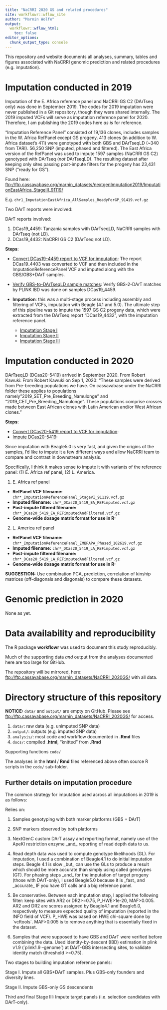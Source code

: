 ```yaml
---
title: "NaCRRI 2020 GS and related procedures"
site: workflowr::wflow_site
author: "Marnin Wolfe"
output:
  workflowr::wflow_html:
    toc: false
editor_options:
  chunk_output_type: console
---
```


This repository and website documents all analyses, summary, tables and figures associated with NaCRRI genomic prediction and related procedures (e.g. imputation).

# Imputation conducted in 2019

Imputation of the E. Africa reference panel and NaCRRI GS C2 (DArTseq only) was done in September 2019. The codes for 2019 imputation were never published in a Git repository, though they were shared internally. The 2019 imputed VCFs will serve as imputation reference panel for 2020. Therefore, I am publishing the 2019 codes here *as is* for reference.

"Imputation Reference Panel" consisted of 19,136 clones, includes samples in the W. Africa RefPanel except GS progeny. 413 clones (in addition to W. Africa dataset's 411) were genotyped with both GBS and DArTseqLD (\~340 from TARI). 56,250 SNP (imputed, phased and filtered). The East Africa version of the RefPanel was used to impute 1597 samples (NaCRRI GS C2) genotyped with DArTseq (*not* DArTseqLD). The resulting dataset after keeping only sites passing post-impute filters for the progeny has 23,431 SNP ("ready for GS").

Found here: <ftp://ftp.cassavabase.org/marnin_datasets/nextgenImputation2019/ImputationEastAfrica_StageIII_91119/>

E.g. `chr1_ImputationEastAfrica_AllSamples_ReadyForGP_91419.vcf.gz`

Two DArT reports were involved:

DArT reports involved:

1.  DCas19\_4459: Tanzania samples with DArTseqLD, NaCRRI samples with DArTseq (not LD).
2.  DCas19\_4432: NaCRRI GS C2 (DArTseq not LD).

**Steps**:

-   [Convert DCas19-4459 report to VCF for imputation](convertDArTseqLD_to_VCF_82719.html): The report DCas19\_4403 was converted to VCF and then included in the ImputationReferencePanel VCF and imputed along with the GBS/GBS+DArT samples.

-   [Verify GBS-to-DArTseqLD sample matches](Verify_gbs2dart_sampleMatches_82819.html): Verify GBS-2-DArT matches by PLINK IBD was done on samples DCas19\_4459.

-   **Imputation**: this was a multi-stage process including assembly and filtering of VCFs, imputation with Beagle (4.1 and 5.0). The ultimate step of this pipeline was to impute the 1597 GS C2 progeny data, which were extracted from the DArTseq report "DCas19\_4432", with the imputation reference panel.

    -   [Imputation Stage I](Imputation_EastAfrica_StageI_82819.html)
    -   [Imputation Stage II](Imputation_EastAfrica_StageII_91019.html)
    -   [Imputation Stage III](Imputation_EastAfrica_StageIII_91119.html)

# Imputation conducted in 2020

DArTseqLD (DCas20-5419) arrived in September 2020. From Robert Kawuki: From Robert Kawuki on Sep 1, 2020: "These samples were derived from Pre-breeding populations we have. On cassavabase under the NaCRRI folder these applies to populations namely "2019_SET_Pre_Breeding_Namulonge" and "2019_CET_Pre_Breeding_Namulonge". These populations comprise crosses made between East African clones with Latin American and/or West African clones."

**Steps**:

-   [Convert DCas20-5419 report to VCF for imputation](convertDCas20_5419_ToVCF.html):
-   [Impute DCas20-5419](ImputeDCas20_5419.html):

Since imputation with Beagle5.0 is very fast, and given the origins of the samples, I'd like to impute it a few different ways and allow NaCRRI team to compare and contrast in downstream analysis.

Specifically, I think it makes sense to impute it with variants of the reference panel: (1) E. Africa ref panel, (2) L. America.

1.  E. Africa ref panel

-   **RefPanel VCF filename:** `chr*_ImputationReferencePanel_StageVI_91119.vcf.gz`
-   **Imputed filename:** `chr*_DCas20_5419_EA_REFimputed.vcf.gz`
-   **Post-impute filtered filename:** `chr*_DCas20_5419_EA_REFimputedAndFiltered.vcf.gz`
-   **Genome-wide dosage matrix format for use in R:** 


2.  L. America ref panel

-   **RefPanel VCF filename:** `chr*_ImputationReferencePanel_EMBRAPA_Phased_102619.vcf.gz`
-   **Imputed filename:** `chr*_DCas20_5419_LA_REFimputed.vcf.gz`
-   **Post-impute filtered filename:** `chr*_DCas20_5419_LA_REFimputedAndFiltered.vcf.gz`
-   **Genome-wide dosage matrix format for use in R:** 

**SUGGESTION:** Use combination PCA, prediction, correlation of kinship matrices (off-diagonals and diagonals) to compare these datasets.

# Genomic prediction in 2020

None as yet.

# Data availability and reproducibility

The R package **workflowr** was used to document this study reproducibly.

Much of the supporting data *and* output from the analyses documented here are too large for GitHub.

The repository will be mirrored, here: <ftp://ftp.cassavabase.org/marnin_datasets/NaCRRI_2020GS/> with all data.

# Directory structure of this repository

**NOTICE:** `data/` and `output/` are empty on GitHub. Please see <ftp://ftp.cassavabase.org/marnin_datasets/NaCRRI_2020GS/> for access.

1.  `data/`: raw data (e.g. unimputed SNP data)
2.  `output/`: outputs (e.g. imputed SNP data)
3.  `analysis/`: most code and workflow documented in **.Rmd** files
4.  `docs/`: compiled **.html**, "knitted" from **.Rmd**

Supporting functions `code/`

The analyses in the **html** / **Rmd** files referenced above often source R scripts in the `code/` sub-folder. 

## Further details on imputation procedure

The common strategy for imputation used across all imputations in 2019 is as follows:

Relies on:

1.  Samples genotyping with both marker platforms (GBS + DArT)

2.  SNP markers observed by both platforms

3.  NextGenC custom DArT assay and reporting format, namely use of the ApeKI restriction enzyme \_and\_ reporting of read depth data to us.

4.  Read depth data was used to compute genotype likelihoods (GL). For imputation, I used a combination of Beagle4.1 to do initial imputation steps. Beagle 4.1 is slow \_but\_ can use the GLs to produce a result which should be more accurate than simply using called genotypes (GT). For phasing steps \_and\_ for the imputation of target progeny (those with DArT-only), I used Beagle5.0 because it is \_fast\_ and \_accurate\_ IF you have GT calls and a big reference panel.

5.  Be conservative. Between each imputation step, I applied the following filter: keep sites with AR2 or DR2\>=0.75, P\_HWE\>1e-20, MAF\>0.005. AR2 and DR2 are scores assigned by Beagle4.1 and Beagle5.0, respectively to measure expected quality of imputation (reported in the INFO field of VCF). P\_HWE was based on HWE chi-square done by \`vcftools\`. MAF\>0.005 is to remove anything that is essentially fixed in the dataset.

6.  Samples that were supposed to have GBS and DArT were verified before combining the data. Used identity-by-descent (IBD) estimation in plink v1.9 (\`plink1.9 --genome\`) at DArT-GBS intersecting sites, to validate identity match (threshold \>=0.75).

Two stages to building imputation reference panels:

Stage I. Impute all GBS+DArT samples. Plus GBS-only founders and diversity lines.

Stage II. Impute GBS-only GS descendents

Third and final Stage III: Impute target panels (i.e. selection candidates with DArT-only).

